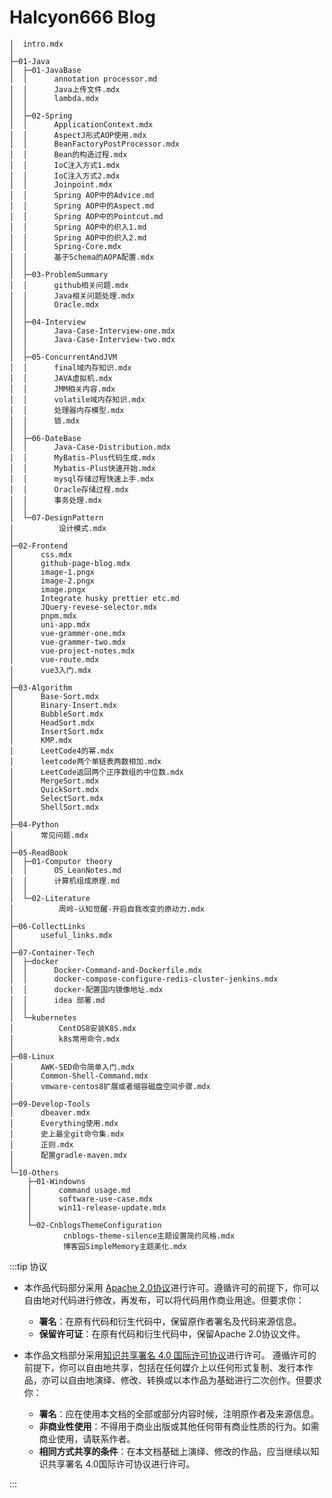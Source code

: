 
# Halcyon666 Blog

```
│  intro.mdx
│  
├─01-Java
│  ├─01-JavaBase
│  │      annotation processor.md     
│  │      Java上传文件.mdx
│  │      lambda.mdx
│  │      
│  ├─02-Spring
│  │      ApplicationContext.mdx      
│  │      AspectJ形式AOP使用.mdx      
│  │      BeanFactoryPostProcessor.mdx
│  │      Bean的构造过程.mdx
│  │      IoC注入方式1.mdx
│  │      IoC注入方式2.mdx
│  │      Joinpoint.mdx
│  │      Spring AOP中的Advice.md
│  │      Spring AOP中的Aspect.md
│  │      Spring AOP中的Pointcut.md
│  │      Spring AOP中的织入1.md
│  │      Spring AOP中的织入2.md
│  │      Spring-Core.mdx
│  │      基于Schema的AOPA配置.mdx
│  │
│  ├─03-ProblemSummary
│  │      github相关问题.mdx
│  │      Java相关问题处理.mdx
│  │      Oracle.mdx
│  │
│  ├─04-Interview
│  │      Java-Case-Interview-one.mdx
│  │      Java-Case-Interview-two.mdx
│  │
│  ├─05-ConcurrentAndJVM
│  │      final域内存知识.mdx
│  │      JAVA虚拟机.mdx
│  │      JMM相关内容.mdx
│  │      volatile域内存知识.mdx
│  │      处理器内存模型.mdx
│  │      锁.mdx
│  │
│  ├─06-DateBase
│  │      Java-Case-Distribution.mdx
│  │      MyBatis-Plus代码生成.mdx
│  │      Mybatis-Plus快速开始.mdx
│  │      mysql存储过程快速上手.mdx
│  │      Oracle存储过程.mdx
│  │      事务处理.mdx
│  │
│  └─07-DesignPattern
│          设计模式.mdx
│
├─02-Frontend
│      css.mdx
│      github-page-blog.mdx
│      image-1.pngx
│      image-2.pngx
│      image.pngx
│      Integrate husky prettier etc.md
│      JQuery-revese-selector.mdx
│      pnpm.mdx
│      uni-app.mdx
│      vue-grammer-one.mdx
│      vue-grammer-two.mdx
│      vue-project-notes.mdx
│      vue-route.mdx
│      vue3入门.mdx
│
├─03-Algorithm
│      Base-Sort.mdx
│      Binary-Insert.mdx
│      BubbleSort.mdx
│      HeadSort.mdx
│      InsertSort.mdx
│      KMP.mdx
│      LeetCode4的幂.mdx
│      leetcode两个单链表两数相加.mdx
│      LeetCode返回两个正序数组的中位数.mdx
│      MergeSort.mdx
│      QuickSort.mdx
│      SelectSort.mdx
│      ShellSort.mdx
│
├─04-Python
│      常见问题.mdx
│
├─05-ReadBook
│  ├─01-Computor theory
│  │      OS_LeanNotes.md
│  │      计算机组成原理.md
│  │
│  └─02-Literature
│          周岭-认知觉醒-开启自我改变的原动力.mdx
│
├─06-CollectLinks
│      useful_links.mdx
│
├─07-Container-Tech
│  ├─docker
│  │      Docker-Command-and-Dockerfile.mdx
│  │      docker-compose-configure-redis-cluster-jenkins.mdx
│  │      docker-配置国内镜像地址.mdx
│  │      idea 部署.md
│  │
│  └─kubernetes
│          CentOS8安装K8S.mdx
│          k8s常用命令.mdx
│
├─08-Linux
│      AWK-SED命令简单入门.mdx
│      Common-Shell-Command.mdx
│      vmware-centos8扩展或者缩容磁盘空间步骤.mdx
│
├─09-Develop-Tools
│      dbeaver.mdx
│      Everything使用.mdx
│      史上最全git命令集.mdx
│      正则.mdx
│      配置gradle-maven.mdx
│
└─10-Others
    ├─01-Windowns
    │      command usage.md
    │      software-use-case.mdx
    │      win11-release-update.mdx
    │
    └─02-CnblogsThemeConfiguration
            cnblogs-theme-silence主题设置简约风格.mdx
            博客园SimpleMemory主题美化.mdx
```

:::tip 协议

- 本作品代码部分采用 [Apache 2.0协议](https://www.apache.org/licenses/LICENSE-2.0)进行许可。遵循许可的前提下，你可以自由地对代码进行修改，再发布，可以将代码用作商业用途。但要求你：
  - **署名**：在原有代码和衍生代码中，保留原作者署名及代码来源信息。
  - **保留许可证**：在原有代码和衍生代码中，保留Apache 2.0协议文件。

- 本作品文档部分采用[知识共享署名 4.0 国际许可协议](http://creativecommons.org/licenses/by/4.0/)进行许可。 遵循许可的前提下，你可以自由地共享，包括在任何媒介上以任何形式复制、发行本作品，亦可以自由地演绎、修改、转换或以本作品为基础进行二次创作。但要求你：
  - **署名**：应在使用本文档的全部或部分内容时候，注明原作者及来源信息。
  - **非商业性使用**：不得用于商业出版或其他任何带有商业性质的行为。如需商业使用，请联系作者。
  - **相同方式共享的条件**：在本文档基础上演绎、修改的作品，应当继续以知识共享署名 4.0国际许可协议进行许可。

:::
